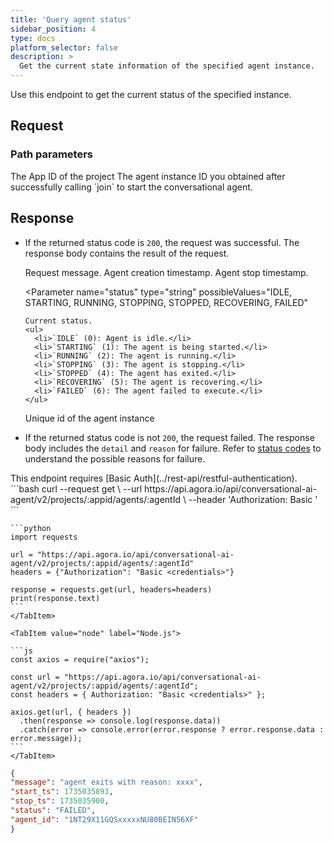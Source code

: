 ```yaml
---
title: 'Query agent status'
sidebar_position: 4
type: docs
platform_selector: false
description: >
  Get the current state information of the specified agent instance.
---
```




<RestAPILayout>
  <LeftColumn
    title={frontMatter.title}
    method="GET"
    endpoint="https://api.agora.io/api/conversational-ai-agent/v2/projects/{appid}/agents/{agentId}"
  >

Use this endpoint to get the current status of the specified <Vpd k="AGENT" /> instance.

## Request

### Path parameters

<PathParameter name="appid" type="string" required={true}>
The App ID of the project
</PathParameter>
<PathParameter name="agentId" type="string" required={true}>
The agent instance ID you obtained after successfully calling `join` to start the conversational agent.
</PathParameter>

## Response

- If the returned status code is `200`, the request was successful. The response body contains the result of the request.

  <ParameterList title="OK">
    <Parameter name="message" type="string">
      Request message.
    </Parameter>
    
    <Parameter name="start_ts" type="integer">
      Agent creation timestamp.
    </Parameter>

    <Parameter name="stop_ts" type="integer">
      Agent stop timestamp.
    </Parameter>
    
    <Parameter 
      name="status" 
      type="string" 
      possibleValues="IDLE, STARTING, RUNNING, STOPPING, STOPPED, RECOVERING, FAILED"
    >
      Current status.
      <ul>
        <li>`IDLE` (0): Agent is idle.</li>
        <li>`STARTING` (1): The agent is being started.</li>
        <li>`RUNNING` (2): The agent is running.</li>
        <li>`STOPPING` (3): The agent is stopping.</li>
        <li>`STOPPED` (4): The agent has exited.</li>
        <li>`RECOVERING` (5): The agent is recovering.</li>
        <li>`FAILED` (6): The agent failed to execute.</li>
      </ul>
    </Parameter>

    <Parameter name="agent_id" type="string">
      Unique id of the agent instance
    </Parameter>
  </ParameterList>

- If the returned status code is not `200`, the request failed. The response body includes the `detail` and `reason` for failure. Refer to [status codes](../rest-api/reference#response-status-codes) to understand the possible reasons for failure.
      
</LeftColumn>

<RightColumn>

<Section title="Authorization">
This endpoint requires [Basic Auth](../rest-api/restful-authentication).
</Section>

<Section title="Request example">

  <Tabs groupId="code-examples">
    <TabItem value="curl" label="curl" default>
      ```bash
      curl --request get \
      --url https://api.agora.io/api/conversational-ai-agent/v2/projects/:appid/agents/:agentId \
      --header 'Authorization: Basic <credentials>'
      ```
    </TabItem>
    <TabItem value="python" label="Python">

    ```python
    import requests

    url = "https://api.agora.io/api/conversational-ai-agent/v2/projects/:appid/agents/:agentId"
    headers = {"Authorization": "Basic <credentials>"}

    response = requests.get(url, headers=headers)
    print(response.text)
    ```
    </TabItem>

    <TabItem value="node" label="Node.js">

    ```js
    const axios = require("axios");

    const url = "https://api.agora.io/api/conversational-ai-agent/v2/projects/:appid/agents/:agentId";
    const headers = { Authorization: "Basic <credentials>" };

    axios.get(url, { headers })
      .then(response => console.log(response.data))
      .catch(error => console.error(error.response ? error.response.data : error.message));
    ```
    </TabItem>
  </Tabs>
</Section>

<Section title="Response example">

  ```json
{
  "message": "agent exits with reason: xxxx",
  "start_ts": 1735035893,
  "stop_ts": 1735035900,
  "status": "FAILED",
  "agent_id": "1NT29X11GQSxxxxxNU80BEIN56XF"
}
  ```

</Section>
</RightColumn>
</RestAPILayout>